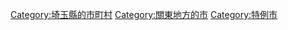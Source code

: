 {{Commons cat|Soka, Saitama}}
{{Catmore}}

{{DEFAULTSORT:Soka-shi}}
[[Category:埼玉縣的市町村|Category:埼玉縣的市町村]]
[[Category:關東地方的市|Category:關東地方的市]]
[[Category:特例市|Category:特例市]]